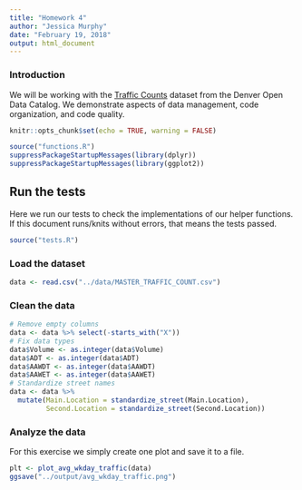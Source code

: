 ---
title: "Homework 4"
author: "Jessica Murphy"
date: "February 19, 2018"
output: html_document
---

### Introduction

We will be working with the [Traffic Counts](https://www.denvergov.org/opendata/dataset/city-and-county-of-denver-traffic-counts) dataset from the Denver Open Data Catalog. We demonstrate aspects of data management, code organization, and code quality.

```{r setup, include = FALSE}
knitr::opts_chunk$set(echo = TRUE, warning = FALSE)
```

```{r load_external, include = FALSE}
source("functions.R")
suppressPackageStartupMessages(library(dplyr))
suppressPackageStartupMessages(library(ggplot2))
```


## Run the tests

Here we run our tests to check the implementations of our helper functions. If this document runs/knits without errors, that means the tests passed.

```{r run_tests}
source("tests.R")
```


### Load the dataset

```{r load_data}
data <- read.csv("../data/MASTER_TRAFFIC_COUNT.csv")
```


### Clean the data

```{r clean_data}
# Remove empty columns
data <- data %>% select(-starts_with("X"))
# Fix data types
data$Volume <- as.integer(data$Volume)
data$ADT <- as.integer(data$ADT)
data$AAWDT <- as.integer(data$AAWDT)
data$AAWET <- as.integer(data$AAWET)
# Standardize street names
data <- data %>% 
  mutate(Main.Location = standardize_street(Main.Location),
         Second.Location = standardize_street(Second.Location))
```


### Analyze the data

For this exercise we simply create one plot and save it to a file.

```{r }
plt <- plot_avg_wkday_traffic(data)
ggsave("../output/avg_wkday_traffic.png")
```


